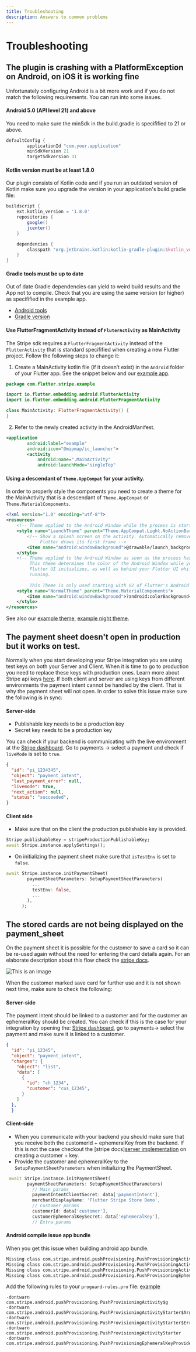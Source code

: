 ```yaml
---
title: Troubleshooting
description: Answers to common problems
---
```


# Troubleshooting

## The plugin is crashing with a PlatformException on Android, on iOS it is working fine

Unfortunately configuring Android is a bit more work and if you do not match the following requirements. You can run into some issues.


#### Android 5.0 (API level 21) and above
You need to make sure the minSdk in the build.gradle is specifified to 21 or above.

```groovy
defaultConfig {
        applicationId "com.your.application"
        minSdkVersion 21
        targetSdkVersion 31
```

#### Kotlin version must be at least 1.8.0 

Our plugin consists of Kotlin code and if you run an outdated version of Kotlin  make sure you upgrade the version in your application's build.gradle file:

```groovy
buildscript {
    ext.kotlin_version = '1.8.0'
    repositories {
        google()
        jcenter()
    }

    dependencies {
        classpath "org.jetbrains.kotlin:kotlin-gradle-plugin:$kotlin_version"
    }
}
```

#### Gradle tools must be up to date

Out of date Gradle dependencies can yield to weird build results and the App not to compile. Check that you are using the same version (or higher) as specifified in the example app. 
- [Android tools](https://github.com/flutter-stripe/flutter_stripe/blob/main/example/android/build.gradle#L9) 
- [Gradle version](https://github.com/flutter-stripe/flutter_stripe/blob/main/example/android/gradle/wrapper/gradle-wrapper.properties#L6) 

#### Use FlutterFragmentActivity instead of `FluterActivity` as MainActivity

The Stripe sdk requires a `FlutterFragmentActivity` instead of the `FlutterActivity` that is standard specifified when creating a new Flutter project. Follow the following steps to change it:

1. Create a MainActivity kotlin file (if it doesn’t exist) in the `Android` folder of your Flutter app. See the snippet below and our [example app](https://github.com/flutter-stripe/flutter_stripe/blob/main/example/android/app/src/main/kotlin/com/flutter/stripe/example/MainActivity.kt).

```kotlin
package com.flutter.stripe.example

import io.flutter.embedding.android.FlutterActivity
import io.flutter.embedding.android.FlutterFragmentActivity

class MainActivity: FlutterFragmentActivity() {
}
```

2. Refer to the newly created activity in the AndroidManifest.

```xml
<application
        android:label="example"
        android:icon="@mipmap/ic_launcher">
        <activity
            android:name=".MainActivity"
            android:launchMode="singleTop"
```

#### Using a descendant of `Theme.AppCompat` for your activity.

In order to properly style the components you need to create a theme for the MainActivity that is a descendant of `Theme.AppCompat` or `Theme.MaterialComponents`. 

```xml
<?xml version="1.0" encoding="utf-8"?>
<resources>
    <!-- Theme applied to the Android Window while the process is starting when the OS's Dark Mode setting is off -->
    <style name="LaunchTheme" parent="Theme.AppCompat.Light.NoActionBar">
        <!-- Show a splash screen on the activity. Automatically removed when
             Flutter draws its first frame -->
        <item name="android:windowBackground">@drawable/launch_background</item>
    </style>
    <!-- Theme applied to the Android Window as soon as the process has started.
         This theme determines the color of the Android Window while your
         Flutter UI initializes, as well as behind your Flutter UI while its
         running.
         
         This Theme is only used starting with V2 of Flutter's Android embedding. -->
    <style name="NormalTheme" parent="Theme.MaterialComponents">
        <item name="android:windowBackground">?android:colorBackground</item>
    </style>
</resources>
```

See also our [example theme](https://github.com/flutter-stripe/flutter_stripe/blob/main/example/android/app/src/main/res/values/styles.xml#L15), [example night theme](https://github.com/flutter-stripe/flutter_stripe/blob/main/example/android/app/src/main/res/values-night/styles.xml#L16).


## The payment sheet doesn't open in production but it works on test.

Normally when you start developing your Stripe integration you are using test keys on both your Server and Client. When it is time to go to production you need to replace these keys with production ones. Learn more about Stripe api keys [here](https://stripe.com/docs/keys). If both client and server are using keys from different environments the payment intent cannot be handled by the client. That is why the payment sheet will not open.
In order to solve this issue make sure the following is in sync:

#### Server-side

- Publishable key needs to be a production key
- Secret key needs to be a production key

You can check if your backend is communicating with the live environment at the [Stripe dashboard](https://dashboard.stripe.com). Go to payments -> select a payment and check if `liveMode` is set to `true`.

```json
{
  "id": "pi_1234345",
  "object": "payment_intent",
  "last_payment_error": null,
  "livemode": true,
  "next_action": null,
  "status": "succeeded",
}
```

#### Client side

- Make sure that on the client the production publishable key is provided. 

```dart
Stripe.publishableKey = stripeProductionPublishableKey;
await Stripe.instance.applySettings();
```

- On initializing the payment sheet make sure that `isTestEnv` is set to `false`.

```dart 
await Stripe.instance.initPaymentSheet(
        paymentSheetParameters: SetupPaymentSheetParameters(
          ...
          testEnv: false,
          ...
        ),
      );
```


## The stored cards are not being displayed on the payment_sheet

On the payment sheet it is possible for the customer to save a card so it can be re-used again without the need for entering the card details again. For an elaborate description about this flow check the [stripe docs](https://stripe.com/docs/payments/save-during-payment).

![This is an image](./assets/trouble_shoot_save_card.png)

When the customer marked save card for further use and it is not shown next time, make sure to check the following:

#### Server-side
The payment intent should be linked to a customer and for the customer an ephemeralKey should be created. You can check if this is the case for your integration by opening the: [Stripe dashboard](https://dashboard.stripe.com), go to payments-> select the payment and make sure it is linked to a customer.


```json
{
  "id": "pi_12345",
  "object": "payment_intent",
  "charges": {
    "object": "list",
    "data": [
      {
        "id": "ch_1234",
        "customer": "cus_12345",
      }
    ]
  },
  }
```

#### Client-side
- When you communicate with your backend you should make sure that you receive both the customerId + ephemeralKey from the backend. If this is not the case checkout the [stripe docs][server implementation](https://stripe.com/docs/payments/save-during-payment?platform=react-native&ui=payment-sheet#react-native-add-server-endpoint) on creating a customer + key. 
- Provide the customer and ephemeralKey to the `SetupPaymentSheetParameters` when initializing the PaymentSheet. 

```dart
 await Stripe.instance.initPaymentSheet(
        paymentSheetParameters: SetupPaymentSheetParameters(
          // Main params
          paymentIntentClientSecret: data['paymentIntent'],
          merchantDisplayName: 'Flutter Stripe Store Demo',
          // Customer params
          customerId: data['customer'],
          customerEphemeralKeySecret: data['ephemeralKey'],
          // Extra params
```
#### Android compile issue app bundle
When you get this issue when building android app bundle.

```bash
Missing class com.stripe.android.pushProvisioning.PushProvisioningActivityStarter$Args (referenced from: void com.reactnativestripesdk.pushprovisioning.DefaultPushProvisioningProxy.beginPushProvisioning(android.app.Activity, java.lang.String, com.reactnativestripesdk.pushprovisioning.EphemeralKeyProvider))
Missing class com.stripe.android.pushProvisioning.PushProvisioningActivityStarter$Error (referenced from: void com.reactnativestripesdk.pushprovisioning.PushProvisioningProxy$createActivityEventListener$listener$1.onActivityResult(android.app.Activity, int, int, android.content.Intent))
Missing class com.stripe.android.pushProvisioning.PushProvisioningActivityStarter (referenced from: void com.reactnativestripesdk.pushprovisioning.DefaultPushProvisioningProxy.beginPushProvisioning(android.app.Activity, java.lang.String, com.reactnativestripesdk.pushprovisioning.EphemeralKeyProvider))
Missing class com.stripe.android.pushProvisioning.PushProvisioningEphemeralKeyProvider (referenced from: void com.reactnativestripesdk.pushprovisioning.DefaultPushProvisioningProxy.beginPushProvisioning(android.app.Activity, java.lang.String, com.reactnativestripesdk.pushprovisioning.EphemeralKeyProvider) and 1 other context)
```

Add the following rules to your `proguard-rules.pro` file: [example](https://github.com/flutter-stripe/flutter_stripe/blob/master/example/android/app/proguard-rules.pro)  
```proguard
-dontwarn com.stripe.android.pushProvisioning.PushProvisioningActivity$g
-dontwarn com.stripe.android.pushProvisioning.PushProvisioningActivityStarter$Args
-dontwarn com.stripe.android.pushProvisioning.PushProvisioningActivityStarter$Error
-dontwarn com.stripe.android.pushProvisioning.PushProvisioningActivityStarter
-dontwarn com.stripe.android.pushProvisioning.PushProvisioningEphemeralKeyProvider
```
